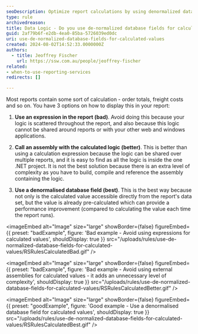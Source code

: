 ```yaml
---
seoDescription: Optimize report calculations by using denormalized database fields for calculated values to enhance performance and streamline your data access.
type: rule
archivedreason:
title: Data Logic - Do you use de-normalized database fields for calculated values?
guid: 2af79b6f-e2db-4ea0-85ba-5726039ed0dc
uri: use-de-normalized-database-fields-for-calculated-values
created: 2024-08-02T14:52:33.0000000Z
authors:
  - title: Jeoffrey Fischer
    url: https://ssw.com.au/people/jeoffrey-fischer
related:
- when-to-use-reporting-services
redirects: []

---
```


Most reports contain some sort of calculation - order totals, freight costs and so on. You have 3 options on how to display this in your report:
1. **Use an expression in the report (bad)**. Avoid doing this because your logic is scattered throughout the report, and also because this logic cannot be shared around reports or with your other web and windows applications.

2. **Call an assembly with the calculated logic (better)**. This is better than using a calculation expression because the logic can be shared over multiple reports, and it is easy to find as all the logic is inside the one .NET project. It is not the best solution because there is an extra level of complexity as you have to build, compile and reference the assembly containing the logic.

3. **Use a denormalised database field (best)**. This is the best way because not only is the calculated value accessible directly from the report's data set, but the value is already pre-calculated which can provide a performance improvement (compared to calculating the value each time the report runs).

<imageEmbed
  alt="Image"
  size="large"
  showBorder={false}
  figureEmbed={{
    preset: "badExample",
    figure: 'Bad example - Avoid using expressions for calculated values',
    shouldDisplay: true
  }}
  src="/uploads/rules/use-de-normalized-database-fields-for-calculated-values/RSRulesCalculatedBad.gif"
/>

<imageEmbed
  alt="Image"
  size="large"
  showBorder={false}
  figureEmbed={{
    preset: "badExample",
    figure: 'Bad example - Avoid using external assemblies for calculated values - it adds an unnecessary level of complexity',
    shouldDisplay: true
  }}
  src="/uploads/rules/use-de-normalized-database-fields-for-calculated-values/RSRulesCalculatedBetter.gif"
/>

<imageEmbed
  alt="Image"
  size="large"
  showBorder={false}
  figureEmbed={{
    preset: "goodExample",
    figure: 'Good example - Use a denormalised database field for calculated values',
    shouldDisplay: true
  }}
  src="/uploads/rules/use-de-normalized-database-fields-for-calculated-values/RSRulesCalculatedBest.gif"
/>